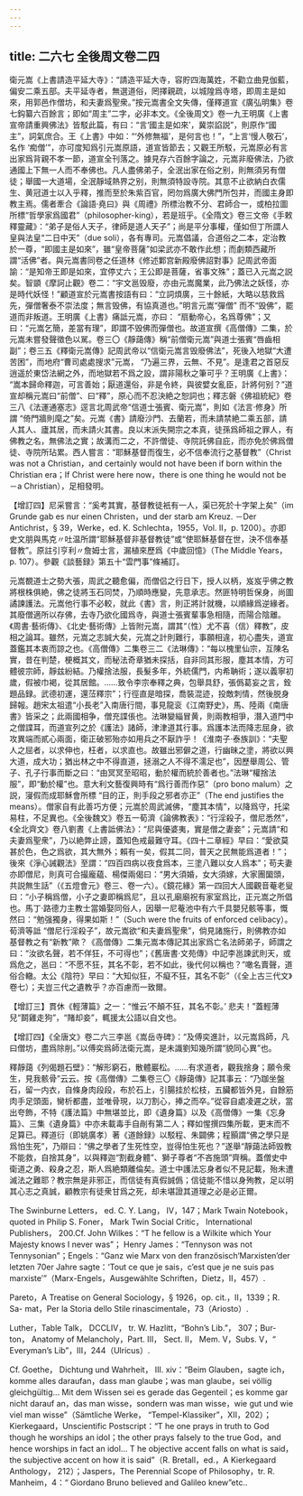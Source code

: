 ```yaml
---
---
---
```

title: 二六七 全後周文卷二四
---




衛元嵩《上書請造平延大寺》：“請造平延大寺，容貯四海萬姓，不勸立曲見伽藍，偏安二乘五部。夫平延寺者，無選道俗，罔擇親疏，以城隍爲寺塔，即周主是如來，用郭邑作僧坊，和夫妻爲聖衆。”按元嵩書全文失傳，僅釋道宣《廣弘明集》卷七鈎纂六百餘言；即如“周主”二字，必非本文。《全後周文》卷一九王明廣《上書宣帝請重興佛法》皆駁此篇，有曰：“言‘國主是如來’，冀崇諂説”，則原作“國主”，詞氣庶合。王《上書》中如：“‘外修無福’，是何言也！”，“上言‘慢人敬石’，名作 ‘痴僧’”，亦可度知爲引元嵩原語，道宣皆節去；又觀王所駁，元嵩原必有言出家爲背親不孝一節，道宣全刊落之。據見存六百餘字論之，元嵩非廢佛法，乃欲通國上下無一人而不奉佛也。凡人盡佛弟子，全泯出家在俗之别，則無須另有僧徒；舉國一大道場，全泯靜域熱界之别，則無須特設寺院。其意不止欲納白衣儒生、黄冠道士以入乎釋，推而至於朱紫百官，罔勿爲廣大佛門所包并，而國主身即教主焉。儒者牽合《論語·堯曰》與《周禮》所標治教不分、君師合一，或柏拉圖所標“哲學家爲國君”（philosopher-king），若是班乎。《全隋文》卷三文帝《手敕釋靈藏》：“弟子是俗人天子，律師是道人天子”；尚是平分事權，僅如但丁所謂人皇與法皇“二日中天”（due soli），各有專司。元嵩倡議，合道俗之二本，定治教於一尊，“即國主是如來”，雖“皇帝菩薩”如梁武亦不敢作此想；而劇類西藏所謂“活佛”者。與元嵩書同卷之任道林《修述鄴宫新殿廢佛詔對事》記周武帝面諭：“是知帝王即是如來，宜停丈六；王公即是菩薩，省事文殊”；蓋已入元嵩之説矣。智顗《摩訶止觀》卷二：“宇文邕毁廢，亦由元嵩魔業，此乃佛法之妖怪，亦是時代妖怪！”顧道宣於元嵩書按語有曰：“立詞煩廣，三十餘紙，大略以慈救爲先，彈僧奢泰不崇法度；無言毁佛，有協真道也。”明言元嵩“彈僧” 而不“毁佛”，罷道而非叛道。王明廣《上書》痛詆元嵩，亦曰： “扇動帝心，名爲尊佛”；又曰：“元嵩乞簡，差當有理”，即謂不毁佛而彈僧也。故道宣撰《高僧傳》二集，於元嵩未嘗發聲徵色以駡。卷三〇《靜藹傳》稱“前僧衛元嵩”與道士張賓“唇齒相副”；卷三五《釋衛元嵩傳》記周武帝以“信衛元嵩言毁廢佛法”，死後入地獄“大遭苦困”，而地府“曹司處處搜求”元嵩， “乃遍三界，云無、不見”。是逢君之首惡反逍遥於東岱法網之外，而地獄若不爲之設，謂非陽秋之筆可乎？王明廣《上書》： “嵩本歸命釋迦，可言善始；厭道還俗，非是令終，與彼嬖女亂臣，計將何别？”道宣却稱元嵩曰“前僧”、曰“釋”，原心而不忍決絶之恕詞也；釋志磐《佛祖統紀》卷三八《法運通塞志》逕言北周武帝“信道士張賓、衛元嵩”，則如《法言·修身》所謂 “倚門牆則麾之”矣。元嵩《書》請廢沙門、去蘭若，而未請禁絶二乘五部，請人其人、廬其居，而未請火其書。良以末派失開宗之本真，徒孫爲師祖之罪人，有佛教之名，無佛法之實；故溝而二之，不許僧徒、寺院託佛自庇，而亦免於佛爲僧徒、寺院所玷累。西人嘗言：“耶穌基督而復生，必不信奉流行之基督教”（Christ was not a Christian，and certainly would not have been if born within the Christian era；If Christ were here now，there is one thing he would not be－a Christian），足相發明。

【增訂四】尼采嘗言：“奚考其實，基督教徒衹有一人，渠已死於十字架上矣”（im Grunde gab es nur einen Christen，und der starb am Kreuz. －Der Antichrist，§ 39，Werke，ed. K. Schlechta，1955，Vol. II，p. 1200）。亦即史文朋與馬克〃吐温所謂“耶穌基督非基督教徒”或“使耶穌基督在世，決不信奉基督教”。原註引亨利〃詹姆士言，漏植來歷爲《中歲回憶》（The Middle Years，p. 107）。參觀《談藝録》第五十“雲門事”條補訂。

元嵩覩道士之勢大張，周武之聽愈偏，而僧侣之行日下，授人以柄，岌岌乎佛之教將根株俱絶，佛之徒將玉石同焚，乃順時應變，先意承志。然匪特明哲保身，尚圖譎諫護法。元嵩他行事不必較，就此《書》言，則正將計就機，以順緣爲逆緣者。其廢僧適所以存佛，去寺乃欲化國爲寺，與道士張賓輩事急相隨，而陽合陰離。《周書·藝術傳》、《北史·藝術傳》上皆附元嵩，謂其“（性）尤不喜（信）釋教”，皮相之論耳。雖然，元嵩之志誠大矣，元嵩之計則難行，事願相違，初心盡失，道宣蓋鑑其本衷而諒之也。《高僧傳》二集卷三二《法琳傳》：“每以槐里仙宗，互陳名實，昔在判楚，梗概其文，而秘法奇章猶未探括，自非同其形服，塵其本情，方可體彼宗師，靜兹紛結。乃權捨法服，長髮多年，外統儒門，内希聃術；遂以義寧初歲，假被巾褐，從其居館。……致令李宗奉釋之典，包舉具舒，張僞葛妄之言，銓題品録。武德初運，還𦲷釋宗”；行徑直是暗探，喬裝混迹，投敵刺情，然後脱身歸報。趙宋太祖遣“小長老”入南唐行間，事見龍衮《江南野史》，馬、陸兩《南唐書》皆采之；此兩國相争，僧充諜倀也。法琳變緇冒黄，則兩教相爭，潛入道門中之僧諜耳，而道宣列之於《護法》諸師，津津道其行事。爲護本法而降志屈身，欲攻異端而貳心兩面，衛正破邪殆亦如用兵之不厭詐乎！《淮南子·泰族訓》：“夫聖人之屈者，以求伸也，枉者，以求直也。故雖出邪僻之道，行幽昧之塗，將欲以興大道，成大功；猶出林之中不得直道，拯溺之人不得不濡足也”，因歷舉周公、管子、孔子行事而斷之曰：“由冥冥至昭昭，動於權而統於善者也。”法琳“權捨法服”，即“動於權”也。意大利文藝復興時有“爲行善而作惡”（pro bono malum）之説，寖假而成耶穌會所標 “目的正，則手段之邪者亦正”（The end justifies the means）。僧家自有此善巧方便；元嵩於周武滅佛，“塵其本情”，以降爲守，托梁易柱，不足異也。《全後魏文》卷五一荀濟《論佛教表》：“行淫殺子，僧尼悉然”，《全北齊文》卷八劉晝《上書詆佛法》：“尼與優婆夷，實是僧之妻妾”；元嵩請“和夫妻爲聖衆”，乃以絶弊止謗，蓋知色戒最難守耳。《四十二章經》早曰：“愛欲莫甚於色，色之爲欲，其大無外；賴有一矣，假其二同，普天之民無能爲道者！”；後來《淨心誡觀法》至謂：“四百四病以夜食爲本，三塗八難以女人爲本”；苟夫妻亦即僧尼，則真可合撮龐藴、楊傑兩偈曰：“男大須婚，女大須嫁，大家團圞頭，共説無生話”（《五燈會元》卷三、卷一六）。《鏡花緣》第一四回大人國觀音菴老叟曰：“小子稱爲僧，小子之妻即稱爲尼”，且以孔廟廟祝有家室爲比，正元嵩之所倡也。馬丁·路德力主教士當婚娶同俗人，因舉一尼菴池中有六千具嬰兒骸等事，慨然曰：“勉强獨身，得果如斯！”（Such were the fruits of enforced celibacy）。荀濟等詆 “僧尼行淫殺子”，故元嵩欲“和夫妻爲聖衆”，倘見諸施行，則佛教亦如基督教之有“新教”歟？《高僧傳》二集元嵩本傳記其出家爲亡名法師弟子，師謂之曰：“汝欲名聲，若不佯狂，不可得也”；《舊唐書·文苑傳》中記李邕諫武則天，或爲危之，邕曰：“不愿不狂，其名不彰，若不如此，後代何以稱也？”噉名賣聲，道俗合轍。太公《陰符》早曰：“大知似狂，不癡不狂，其名不彰”（《全上古三代文》卷七）；夫豈三代之遺教乎？亦百慮而一致爾。

【增訂三】貫休《輕薄篇》之一：“惟云‘不顛不狂，其名不彰。’ 悲夫！”蓋輕薄兒“鬬雞走狗”，“賭却妾”，輒援太公語以自文也。

【增訂四】《全唐文》卷二六三李邕《嵩岳寺碑》：“及傅奕進計，以元嵩爲師，凡曰僧坊，盡爲除削。”以傅奕爲師法衛元嵩，是未識劉知幾所謂“貌同心異”也。

釋靜藹《列偈題石壁》：“解形窮石，散體巖松。……有求道者，觀我捨身；願令衆生，見我骸骨”云云。按《高僧傳》二集卷三〇《靜藹傳》記其事云：“乃跏坐盤石，留一内衣，自條身肉段段，布於石上，引腸挂於松枝，五臟都皆外見，自餘筋肉手足頭面，臠析都盡，並唯骨現，以刀割心，捧之而卒。”從容自處凌遲之狀，當出夸飾，不特《護法篇》中無堪並比，即《遺身篇》以及《高僧傳》一集《忘身篇》、三集《遺身篇》中亦未載毒手自剮有第二人；釋如惺撰四集所載，更末而不足算已。釋道衍（即姚廣孝）著《道餘録》以駁程、朱闢佛；程顥謂“佛之學只是爲怕生死”，乃辯曰：“佛之學者了生死性空，豈得怕生死也？”遂舉“靜藹法師毁教不能救，自捨其身”，以與釋迦“割截身體”、獅子尊者“不吝施頭”齊稱。蓋僧史中衛道之勇、殺身之忍，斯人爲絶類離倫矣。道士中護法忘身者似不見記載，殆未遭滅法之難耶？教宗無是非邪正，而信徒有真假誠僞；信徒能不惜以身殉教，足以明其心志之真誠，顧教宗有徒衆甘爲之死，却未堪證其道理之必是必正爾。

The Swinburne Letters， ed. C. Y. Lang， IV，147；Mark Twain Notebook， quoted in Philip S. Foner， Mark Twin Social Critic， International Publishers， 200.Cf. John Wilkes：“T he fellow is a Wilkite which Your Majesty knows I never was”； Henry James：“Tennyson was not Tennysonian”；Engels：“Ganz wie Marx von den französisch‘Marxisten’der letzten 70er Jahre sagte：‘Tout ce que je sais，c’est que je ne suis pas marxiste’”（Marx-Engels，Ausgewählte Schriften，Dietz，II，457）.

Pareto，A Treatise on General Sociology，§ 1926，op. cit.，II，1339；R. Sa- mat，Per la Storia dello Stile rinascimentale，73（Ariosto）.

Luther，Table Talk， DCCLIV， tr. W. Hazlitt，“Bohn’s Lib.”， 307；Bur- ton， Anatomy of Melancholy，Part. III， Sect. II， Mem. V，Subs. V，“ Everyman’s Lib”，III，244（Ulricus）.

Cf. Goethe， Dichtung und Wahrheit， III. xiv：“Beim Glauben，sagte ich， komme alles daraufan，dass man glaube；was man glaube，sei völlig gleichgültig... Mit dem Wissen sei es gerade das Gegenteil；es komme gar nicht darauf an，das man wisse，sondern was man wisse，wie gut und wie viel man wisse”（Sämtliche Werke， “Tempel-Klassiker”，XII，202）；Kierkegaard，Unscientific Postscript：“T he one prays in truth to God though he worships an idol；the other prays falsely to the true God，and hence worships in fact an idol... T he objective accent falls on what is said， the subjective accent on how it is said”（R. Bretall，ed.，A Kierkegaard Anthology， 212）；Jaspers，The Perennial Scope of Philosophy，tr. R. Manheim，4：“ Giordano Bruno believed and Galileo knew”etc..